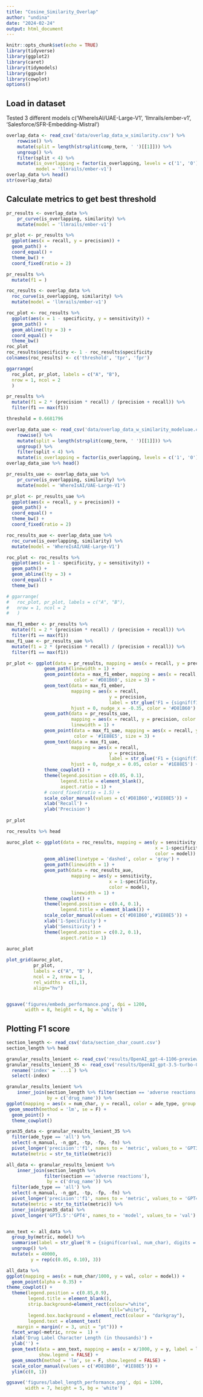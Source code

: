 ```yaml
---
title: "Cosine_Similarity_Overlap"
author: "undina"
date: "2024-02-24"
output: html_document
---
```


```r
knitr::opts_chunk$set(echo = TRUE)
library(tidyverse)
library(ggplot2)
library(caret)
library(tidymodels)
library(ggpubr)
library(cowplot)
options()
```

## Load in dataset

Tested 3 different models c('WhereIsAI/UAE-Large-V1',
'llmrails/ember-v1',
'Salesforce/SFR-Embedding-Mistral')

```r
overlap_data <- read_csv('data/overlap_data_w_similarity.csv') %>%
    rowwise() %>%
    mutate(split = length(strsplit(comp_term, ' ')[[1]])) %>%
    ungroup() %>%
    filter(split < 4) %>%
    mutate(is_overlapping = factor(is_overlapping, levels = c('1', '0')),
           model = 'llmrails/ember-v1')
overlap_data %>% head()
str(overlap_data)
```

## Calculate metrics to get best threshold

```r
pr_results <- overlap_data %>%
    pr_curve(is_overlapping, similarity) %>%
    mutate(model = 'llmrails/ember-v1')

pr_plot <- pr_results %>%
  ggplot(aes(x = recall, y = precision)) +
  geom_path() +
  coord_equal() +
  theme_bw() +
  coord_fixed(ratio = 2)
```

```r
pr_results %>% 
  mutate(f1 = )
```


```r
roc_results <- overlap_data %>%
  roc_curve(is_overlapping, similarity) %>%
  mutate(model = 'llmrails/ember-v1')

roc_plot <- roc_results %>% 
  ggplot(aes(x = 1 - specificity, y = sensitivity)) +
  geom_path() +
  geom_abline(lty = 3) +
  coord_equal() +
  theme_bw()
roc_plot
roc_results$specificity <- 1 - roc_results$specificity
colnames(roc_results) <- c('threshold', 'tpr', 'fpr')
```

```r
ggarrange(
  roc_plot, pr_plot, labels = c("A", "B"),
  nrow = 1, ncol = 2
  )
```

```r
pr_results %>%
  mutate(f1 = 2 * (precision * recall) / (precision + recall)) %>%
  filter(f1 == max(f1))
```
```r
threshold = 0.6681796
```

```r
overlap_data_uae <- read_csv('data/overlap_data_w_similarity_modeluae.csv') %>%
    rowwise() %>%
    mutate(split = length(strsplit(comp_term, ' ')[[1]])) %>%
    ungroup() %>%
    filter(split < 4) %>%
    mutate(is_overlapping = factor(is_overlapping, levels = c('1', '0')))
overlap_data_uae %>% head()
```

```r
pr_results_uae <- overlap_data_uae %>%
    pr_curve(is_overlapping, similarity) %>%
    mutate(model = 'WhereIsAI/UAE-Large-V1')

pr_plot <- pr_results_uae %>%
  ggplot(aes(x = recall, y = precision)) +
  geom_path() +
  coord_equal() +
  theme_bw() +
  coord_fixed(ratio = 2)

roc_results_aue <- overlap_data_uae %>%
  roc_curve(is_overlapping, similarity) %>%
  mutate(model = 'WhereIsAI/UAE-Large-V1')

roc_plot <- roc_results %>% 
  ggplot(aes(x = 1 - specificity, y = sensitivity)) +
  geom_path() +
  geom_abline(lty = 3) +
  coord_equal() +
  theme_bw()

# ggarrange(
#   roc_plot, pr_plot, labels = c("A", "B"),
#   nrow = 1, ncol = 2
#   )
```

```r
max_f1_ember <- pr_results %>%
  mutate(f1 = 2 * (precision * recall) / (precision + recall)) %>%
  filter(f1 == max(f1))
max_f1_uae <- pr_results_uae %>%
  mutate(f1 = 2 * (precision * recall) / (precision + recall)) %>%
  filter(f1 == max(f1))
```


```r
pr_plot <- ggplot(data = pr_results, mapping = aes(x = recall, y = precision, color = model)) +
              geom_path(linewidth = 1) +
              geom_point(data = max_f1_ember, mapping = aes(x = recall, y = precision),
                         color = '#D81B60', size = 3) + 
              geom_text(data = max_f1_ember,
                        mapping = aes(x = recall,
                                      y = precision,
                                      label = str_glue('F1 = {signif(f1, digits = 3)}')),
                        hjust = 0, nudge_x = -0.35, color = '#D81B60') +
              geom_path(data = pr_results_uae,
                        mapping = aes(x = recall, y = precision, color = model),
                        linewidth = 1) +
              geom_point(data = max_f1_uae, mapping = aes(x = recall, y = precision),
                         color = '#1E88E5', size = 3) +
              geom_text(data = max_f1_uae,
                        mapping = aes(x = recall,
                                      y = precision,
                                      label = str_glue('F1 = {signif(f1, digits = 3)}')),
                        hjust = 0, nudge_x = 0.05, color = '#1E88E5') +
              theme_cowplot() + 
              theme(legend.position = c(0.05, 0.1),
                    legend.title = element_blank(),
                    aspect.ratio = 1) +
              # coord_fixed(ratio = 1.5) +
              scale_color_manual(values = c('#D81B60','#1E88E5')) +
              xlab('Recall') + 
              ylab('Precision')
            
pr_plot 
```

```r
roc_results %>% head
```



```r
auroc_plot <- ggplot(data = roc_results, mapping = aes(y = sensitivity,
                                                       x = 1-specificity,
                                                       color = model)) +
              geom_abline(linetype = 'dashed', color = 'gray') + 
              geom_path(linewidth = 1) +
              geom_path(data = roc_results_aue,
                        mapping = aes(y = sensitivity,
                                      x = 1-specificity,
                                      color = model),
                        linewidth = 1) +
              theme_cowplot() + 
              theme(legend.position = c(0.4, 0.1),
                    legend.title = element_blank()) +
              scale_color_manual(values = c('#D81B60','#1E88E5')) +
              xlab('1-Specificity') + 
              ylab('Sensitivity') + 
              theme(legend.position = c(0.2, 0.1),
                    aspect.ratio = 1)
            
auroc_plot
```

```r
plot_grid(auroc_plot,
          pr_plot,
          labels = c("A", "B" ),
          ncol = 2, nrow = 1,
          rel_widths = c(1,1),
          align="hv")


ggsave('figures/embeds_performance.png', dpi = 1200,
       width = 8, height = 4, bg = 'white')
```



## Plotting F1 score

```r
section_length <- read_csv('data/section_char_count.csv')
section_length %>% head
```



```r
granular_results_lenient <- read_csv('results/OpenAI_gpt-4-1106-preview_fatal-prompt-v2_no-system-prompt_temp0_train_run0_lenient_granular.csv')
granular_results_lenient_35 <- read_csv('results/OpenAI_gpt-3.5-turbo-0125_fatal-prompt-v2_no-system-prompt_temp0_train_run0_lenient_granular.csv') %>%
  rename('index' = `...1`) %>%
  select(-index)

granular_results_lenient %>% 
    inner_join(section_length %>% filter(section == 'adverse reactions'),
               by = c('drug_name')) %>%
ggplot(mapping = aes(x = num_char, y = recall, color = ade_type, group = ade_type)) +
 geom_smooth(method = 'lm', se = F) +
  geom_point() + 
  theme_cowplot()
```

```r
gran35_data <- granular_results_lenient_35 %>%
  filter(ade_type == 'all') %>%
  select(-n_manual, -n_gpt, -tp, -fp, -fn) %>%
  pivot_longer('precision':'f1', names_to = 'metric', values_to = 'GPT3.5') %>%
  mutate(metric = str_to_title(metric))
```


```r
all_data <- granular_results_lenient %>% 
    inner_join(section_length %>% 
              filter(section == 'adverse reactions'),
               by = c('drug_name')) %>%
  filter(ade_type == 'all') %>%
  select(-n_manual, -n_gpt, -tp, -fp, -fn) %>%
  pivot_longer('precision':'f1', names_to = 'metric', values_to = 'GPT4') %>%
  mutate(metric = str_to_title(metric)) %>%
  inner_join(gran35_data) %>%
  pivot_longer('GPT3.5':'GPT4', names_to = 'model', values_to = 'val')


ann_text <- all_data %>%
  group_by(metric, model) %>%
  summarise(label = str_glue('R = {signif(cor(val, num_char), digits = 2)}')) %>%
  ungroup() %>%
  mutate(x = 40000,
         y = rep(c(0.05, 0.10), 3))

all_data %>% 
ggplot(mapping = aes(x = num_char/1000, y = val, color = model)) +
  geom_point(alpha = 0.35) +
theme_cowplot() +
  theme(legend.position = c(0.85,0.9),
        legend.title = element_blank(),
        strip.background=element_rect(colour="white",
                                      fill="white"),
        legend.box.background = element_rect(colour = "darkgray"),
        legend.text = element_text(
    margin = margin(r = 3, unit = "pt"))) +
  facet_wrap(~metric, nrow =  1) +
  xlab('Drug Label Character Length (in thousands)') +
  ylab('') +
  geom_text(data = ann_text, mapping = aes(x = x/1000, y = y, label = label),
            show.legend = FALSE) +
  geom_smooth(method = 'lm', se = F, show.legend = FALSE) +
  scale_color_manual(values = c('#D81B60', '#1E88E5')) +
  ylim(c(0, 1))

ggsave('figures/label_length_performance.png', dpi = 1200,
       width = 7, height = 5, bg = 'white')
```







